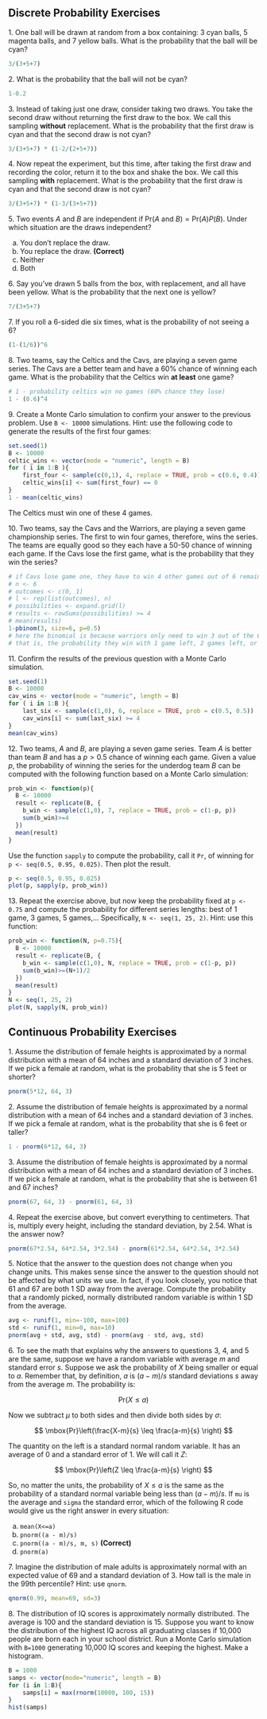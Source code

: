 ## Discrete Probability Exercises

1\. One ball will be drawn at random from a box containing: 3 cyan balls, 5 magenta balls, and 7 yellow balls. What is the probability that the ball will be cyan?

```r
3/(3+5+7)
```

2\. What is the probability that the ball will not be cyan?

```r
1-0.2
```

3\. Instead of taking just one draw, consider taking two draws. You take the second draw without returning the first draw to the box. We call this sampling **without** replacement. What is the probability that the first draw is cyan and that the second draw is not cyan?

```r
3/(3+5+7) * (1-2/(2+5+7))
```

4\. Now repeat the experiment, but this time, after taking the first draw and recording the color, return it to the box and shake the box. We call this sampling **with** replacement. What is the probability that the first draw is cyan and that the second draw is not cyan?

```r
3/(3+5+7) * (1-3/(3+5+7))
```

5\. Two events $A$ and $B$ are independent if $\mbox{Pr}(A \mbox{ and } B) = \mbox{Pr}(A) P(B)$. Under which situation are the draws independent?

a.  You don't replace the draw.
b.  You replace the draw. **(Correct)**
c.  Neither
d.  Both

6\. Say you've drawn 5 balls from the box, with replacement, and all have been yellow. What is the probability that the next one is yellow?

```r
7/(3+5+7)
```

7\. If you roll a 6-sided die six times, what is the probability of not seeing a 6?

```r
(1-(1/6))^6
```

8\. Two teams, say the Celtics and the Cavs, are playing a seven game series. The Cavs are a better team and have a 60% chance of winning each game. What is the probability that the Celtics win **at least** one game?

```r
# 1 - probability celtics win no games (60% chance they lose)
1 - (0.6)^4
```

9\. Create a Monte Carlo simulation to confirm your answer to the previous problem. Use `B <- 10000` simulations. Hint: use the following code to generate the results of the first four games:

```r
set.seed(1)
B <- 10000
celtic_wins <- vector(mode = "numeric", length = B)
for ( i in 1:B ){
    first_four <- sample(c(0,1), 4, replace = TRUE, prob = c(0.6, 0.4))
    celtic_wins[i] <- sum(first_four) == 0
}
1 - mean(celtic_wins)

```

The Celtics must win one of these 4 games.

10\. Two teams, say the Cavs and the Warriors, are playing a seven game championship series. The first to win four games, therefore, wins the series. The teams are equally good so they each have a 50-50 chance of winning each game. If the Cavs lose the first game, what is the probability that they win the series?

```r
# if Cavs lose game one, they have to win 4 other games out of 6 remaining
# n <- 6
# outcomes <- c(0, 1)
# l <- rep(list(outcomes), n)
# possibilities <- expand.grid(l)
# results <- rowSums(possibilities) >= 4
# mean(results)
1-pbinom(3, size=6, p=0.5) 
# here the binomial is because warriors only need to win 3 out of the 6 remaining games
# that is, the probability they win with 1 game left, 2 games left, or 3 games left
```

11\. Confirm the results of the previous question with a Monte Carlo simulation.

```r
set.seed(1)
B <- 10000
cav_wins <- vector(mode = "numeric", length = B)
for ( i in 1:B ){
    last_six <- sample(c(1,0), 6, replace = TRUE, prob = c(0.5, 0.5))
    cav_wins[i] <- sum(last_six) >= 4
}
mean(cav_wins)
```

12\. Two teams, $A$ and $B$, are playing a seven game series. Team $A$ is better than team $B$ and has a $p>0.5$ chance of winning each game. Given a value $p$, the probability of winning the series for the underdog team $B$ can be computed with the following function based on a Monte Carlo simulation:

```r
prob_win <- function(p){
  B <- 10000
  result <- replicate(B, {
    b_win <- sample(c(1,0), 7, replace = TRUE, prob = c(1-p, p))
    sum(b_win)>=4
  })
  mean(result)
}
```

Use the function `sapply` to compute the probability, call it `Pr`, of winning for `p <- seq(0.5, 0.95, 0.025)`. Then plot the result.

```r
p <- seq(0.5, 0.95, 0.025)
plot(p, sapply(p, prob_win))
```

13\. Repeat the exercise above, but now keep the probability fixed at `p <- 0.75` and compute the probability for different series lengths: best of 1 game, 3 games, 5 games,... Specifically, `N <- seq(1, 25, 2)`. Hint: use this function:

```r
prob_win <- function(N, p=0.75){
  B <- 10000
  result <- replicate(B, {
    b_win <- sample(c(1,0), N, replace = TRUE, prob = c(1-p, p))
    sum(b_win)>=(N+1)/2
  })
  mean(result)
}
N <- seq(1, 25, 2)
plot(N, sapply(N, prob_win))
```

## Continuous Probability Exercises

1\. Assume the distribution of female heights is approximated by a normal distribution with a mean of 64 inches and a standard deviation of 3 inches. If we pick a female at random, what is the probability that she is 5 feet or shorter?

```r
pnorm(5*12, 64, 3)
```

2\. Assume the distribution of female heights is approximated by a normal distribution with a mean of 64 inches and a standard deviation of 3 inches. If we pick a female at random, what is the probability that she is 6 feet or taller?

```r
1 - pnorm(6*12, 64, 3)
```

3\. Assume the distribution of female heights is approximated by a normal distribution with a mean of 64 inches and a standard deviation of 3 inches. If we pick a female at random, what is the probability that she is between 61 and 67 inches?

```r
pnorm(67, 64, 3) - pnorm(61, 64, 3)
```

4\. Repeat the exercise above, but convert everything to centimeters. That is, multiply every height, including the standard deviation, by 2.54. What is the answer now?

```r
pnorm(67*2.54, 64*2.54, 3*2.54) - pnorm(61*2.54, 64*2.54, 3*2.54)
```

5\. Notice that the answer to the question does not change when you change units. This makes sense since the answer to the question should not be affected by what units we use. In fact, if you look closely, you notice that 61 and 67 are both 1 SD away from the average. Compute the probability that a randomly picked, normally distributed random variable is within 1 SD from the average.

```r
avg <- runif(1, min=-100, max=100)
std <- runif(1, min=0, max=10)
pnorm(avg + std, avg, std) - pnorm(avg - std, avg, std)
```

6\. To see the math that explains why the answers to questions 3, 4, and 5 are the same, suppose we have a random variable with average $m$ and standard error $s$. Suppose we ask the probability of $X$ being smaller or equal to $a$. Remember that, by definition, $a$ is $(a - m)/s$ standard deviations $s$ away from the average $m$. The probability is:

$$
\mbox{Pr}(X \leq a)
$$

Now we subtract $\mu$ to both sides and then divide both sides by $\sigma$:

$$
\mbox{Pr}\left(\frac{X-m}{s} \leq \frac{a-m}{s} \right)
$$

The quantity on the left is a standard normal random variable. It has an average of 0 and a standard error of 1. We will call it $Z$:

$$
\mbox{Pr}\left(Z \leq \frac{a-m}{s} \right)
$$

So, no matter the units, the probability of $X\leq a$ is the same as the probability of a standard normal variable being less than $(a - m)/s$. If `mu` is the average and `sigma` the standard error, which of the following R code would give us the right answer in every situation:

a.  `mean(X<=a)`
b.  `pnorm((a - m)/s)`
c.  `pnorm((a - m)/s, m, s)` **(Correct)**
d.  `pnorm(a)`

7\. Imagine the distribution of male adults is approximately normal with an expected value of 69 and a standard deviation of 3. How tall is the male in the 99th percentile? Hint: use `qnorm`.

```r
qnorm(0.99, mean=69, sd=3)
```

8\. The distribution of IQ scores is approximately normally distributed. The average is 100 and the standard deviation is 15. Suppose you want to know the distribution of the highest IQ across all graduating classes if 10,000 people are born each in your school district. Run a Monte Carlo simulation with `B=1000` generating 10,000 IQ scores and keeping the highest. Make a histogram.

```r
B = 1000
samps <- vector(mode="numeric", length = B)
for (i in 1:B){
    samps[i] = max(rnorm(10000, 100, 15))
}
hist(samps)
```
